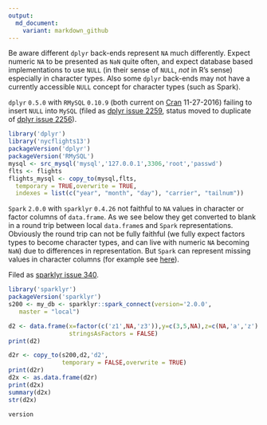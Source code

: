 ```yaml
---
output:
  md_document:
    variant: markdown_github
---
```


Be aware different `dplyr` back-ends represent `NA` much differently.  Expect numeric `NA` to be presented as `NaN` quite often, and expect database based implementations to use `NULL` (in their sense of `NULL`, *not* in R's sense) especially in character types.  Also some `dplyr` back-ends may not have a currently accessible `NULL` concept for character types (such as Spark).

`dplyr` `0.5.0` with `RMySQL` `0.10.9` (both current on [Cran](https://cran.r-project.org) 11-27-2016) failing to insert `NULL` into `MySQL` (filed as [dplyr issue 2259](https://github.com/hadley/dplyr/issues/2259), status moved to duplicate of [dplyr issue 2256](https://github.com/hadley/dplyr/issues/2256)).

```r
library('dplyr')
library('nycflights13')
packageVersion('dplyr')
packageVersion('RMySQL')
mysql <- src_mysql('mysql','127.0.0.1',3306,'root','passwd')
flts <- flights
flights_mysql <- copy_to(mysql,flts,
  temporary = TRUE,overwrite = TRUE,
  indexes = list(c("year", "month", "day"), "carrier", "tailnum"))
```

`Spark` `2.0.0` with `sparklyr` `0.4.26` not faithful to `NA` values in character
or factor columns of `data.frame`.  As we see below they get converted to blank
in a round trip between local `data.frame`s and `Spark` representations. Obviously
the round trip can not be fully faithful (we fully expect factors types to become character types, and can live with numeric `NA` becoming `NaN`) due to differences in representation.  But `Spark` can represent missing values in character columns (for example see [here](http://stackoverflow.com/questions/32067467/create-new-dataframe-with-empty-null-field-values)).

Filed as [sparklyr issue 340](https://github.com/rstudio/sparklyr/issues/340).

```r
library('sparklyr')
packageVersion('sparklyr')
s200 <- my_db <- sparklyr::spark_connect(version='2.0.0', 
   master = "local")

d2 <- data.frame(x=factor(c('z1',NA,'z3')),y=c(3,5,NA),z=c(NA,'a','z'),
                 stringsAsFactors = FALSE)
print(d2)

d2r <- copy_to(s200,d2,'d2',
               temporary = FALSE,overwrite = TRUE)
print(d2r)
d2x <- as.data.frame(d2r)
print(d2x)
summary(d2x)
str(d2x)
```

```r
version
```

